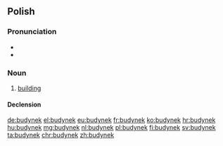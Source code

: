 ==Polish==

===Pronunciation===
* {{IPA|[buˈdɨnɛk]|lang=pl}}
* {{audio|Pl-budynek.ogg|Audio|lang=pl}}

===Noun===
{{pl-noun|m}}

# [[building]]

====Declension====
{{pl-decl-noun
|budynek|budynki
|budynku|budynków
|budynkowi|budynkom
|budynek|budynki
|budynkiem|budynkami
|budynku|budynkach
|budynku|budynki
}}

[[de:budynek]]
[[el:budynek]]
[[eu:budynek]]
[[fr:budynek]]
[[ko:budynek]]
[[hr:budynek]]
[[hu:budynek]]
[[mg:budynek]]
[[nl:budynek]]
[[pl:budynek]]
[[fi:budynek]]
[[sv:budynek]]
[[ta:budynek]]
[[chr:budynek]]
[[zh:budynek]]